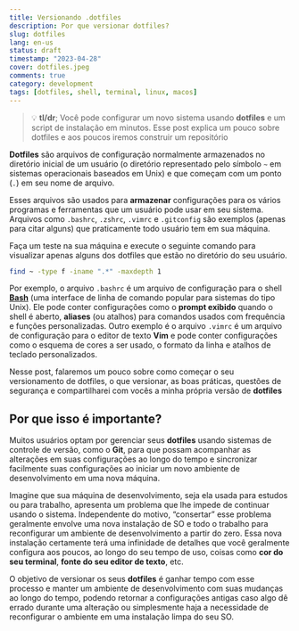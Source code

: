 ```yaml
---
title: Versionando .dotfiles
description: Por que versionar dotfiles?
slug: dotfiles
lang: en-us
status: draft
timestamp: "2023-04-28"
cover: dotfiles.jpeg
comments: true
category: development
tags: [dotfiles, shell, terminal, linux, macos]
---
```


> 💡 **tl/dr**; Você pode configurar um novo sistema usando **dotfiles** e um script de instalação em minutos. Esse post explica um pouco sobre dotfiles e aos poucos iremos construir um repositório

**Dotfiles** são arquivos de configuração normalmente armazenados no diretório inicial de um usuário (o diretório representado pelo símbolo `~` em sistemas operacionais baseados em Unix) e que começam com um ponto (`.`) em seu nome de arquivo.

Esses arquivos são usados para **armazenar** configurações para os vários programas e ferramentas que um usuário pode usar em seu sistema. Arquivos como `.bashrc`, `.zshrc`, `.vimrc` e `.gitconfig` são exemplos (apenas para citar alguns) que praticamente todo usuário tem em sua máquina.

Faça um teste na sua máquina e execute o seguinte comando para visualizar apenas alguns dos dotfiles que estão no diretório do seu usuário.

```bash
find ~ -type f -iname ".*" -maxdepth 1
```

Por exemplo, o arquivo `.bashrc` é um arquivo de configuração para o shell **[Bash](https://www.gnu.org/software/bash/)** (uma interface de linha de comando popular para sistemas do tipo Unix). Ele pode conter configurações como o **prompt exibido** quando o shell é aberto, **aliases** (ou atalhos) para comandos usados com frequência e funções personalizadas. Outro exemplo é o arquivo `.vimrc` é um arquivo de configuração para o editor de texto **Vim** e pode conter configurações como o esquema de cores a ser usado, o formato da linha e atalhos de teclado personalizados.

Nesse post, falaremos um pouco sobre como começar o seu versionamento de dotfiles, o que versionar, as boas práticas, questões de segurança e compartilharei com vocês a minha própria versão de **dotfiles**

## Por que isso é importante?

Muitos usuários optam por gerenciar seus **dotfiles** usando sistemas de controle de versão, como o **Git**, para que possam acompanhar as alterações em suas configurações ao longo do tempo e sincronizar facilmente suas configurações ao iniciar um novo ambiente de desenvolvimento em uma nova máquina.

Imagine que sua máquina de desenvolvimento, seja ela usada para estudos ou para trabalho, apresenta um problema que lhe impede de continuar usando o sistema. Independente do motivo, “consertar” esse problema geralmente envolve uma nova instalação de SO e todo o trabalho para reconfigurar um ambiente de desenvolvimento a partir do zero. Essa nova instalação certamente terá uma infinidade de detalhes que você geralmente configura aos poucos, ao longo do seu tempo de uso, coisas como **cor do seu terminal**, **fonte do seu editor de texto**, etc.

O objetivo de versionar os seus **dotfiles** é ganhar tempo com esse processo e manter um ambiente de desenvolvimento com suas mudanças ao longo do tempo, podendo retornar a configurações antigas caso algo dê errado durante uma alteração ou simplesmente haja a necessidade de reconfigurar o ambiente em uma instalação limpa do seu SO.
